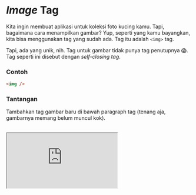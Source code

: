 # _Image_ Tag

Kita ingin membuat aplikasi untuk koleksi foto kucing kamu. Tapi, bagaimana cara menampilkan gambar? Yup, seperti yang kamu bayangkan, kita bisa menggunakan tag yang sudah ada. Tag itu adalah `<img>` tag.

Tapi, ada yang unik, nih. Tag untuk gambar tidak punya tag penutupnya 😱. Tag seperti ini disebut dengan _self-closing tag_.

### Contoh

```html
<img />
```

### Tantangan

Tambahkan tag gambar baru di bawah paragraph tag (tenang aja, gambarnya memang belum muncul kok).

<br />

<iframe
  src="https://stackblitz.com/fork/ngodingorg-a6?ctl=1&embed=1&file=index.html&hideExplorer=1"
  style={{ width: "100%", height: "564px" }}
/>

### Solusi

[Buka Solusi](https://stackblitz.com/fork/ngodingorg-a6-solution?embed=1&file=index.html)
